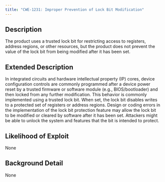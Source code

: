 ```yaml
---
title: "CWE-1231: Improper Prevention of Lock Bit Modification"
---
```


## Description
The product uses a trusted lock bit for restricting access to registers, address regions, or other resources, but the product does not prevent the value of the lock bit from being modified after it has been set.

## Extended Description

In integrated circuits and hardware
			  intellectual property (IP) cores, device configuration
			  controls are commonly programmed after a device power
			  reset by a trusted firmware or software module (e.g.,
			  BIOS/bootloader) and then locked from any further
			  modification.
This behavior is commonly implemented using a trusted lock bit. 
			  When set, the lock bit disables writes to a protected set of
			  registers or address regions. Design or coding errors in
			  the implementation of the lock bit protection feature
			  may allow the lock bit to be modified or cleared by
			  software after it has been set. Attackers might be able to unlock the system and
			  features that the bit is intended to protect.


## Likelihood of Exploit
None

## Background Detail
None
        